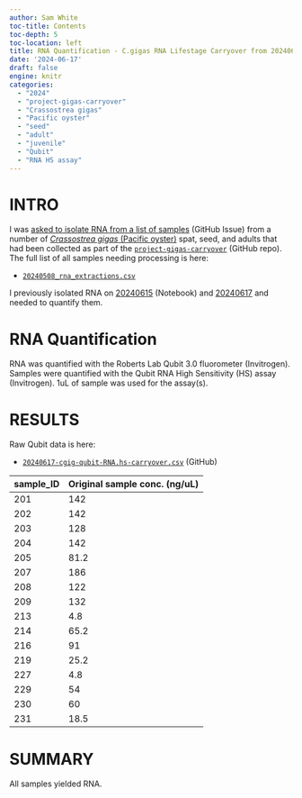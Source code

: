 ```yaml
---
author: Sam White
toc-title: Contents
toc-depth: 5
toc-location: left
title: RNA Quantification - C.gigas RNA Lifestage Carryover from 20240615 and 20240617
date: '2024-06-17'
draft: false
engine: knitr
categories: 
  - "2024"
  - "project-gigas-carryover"
  - "Crassostrea gigas"
  - "Pacific oyster"
  - "seed"
  - "adult"
  - "juvenile"
  - "Qubit"
  - "RNA HS assay"
---
```

# INTRO

I was [asked to isolate RNA from a list of samples](https://github.com/RobertsLab/resources/issues/1891) (GitHub Issue) from a number of [_Crassostrea gigas_ (Pacific oyster)](http://en.wikipedia.org/wiki/Pacific_oyster) spat, seed, and adults that had been collected as part of the [`project-gigas-carryover`](https://github.com/RobertsLab/project-gigas-carryover/tree/main/lifestage_carryover) (GitHub repo). The full list of all samples needing processing is here:

- [`20240508_rna_extractions.csv`](https://github.com/RobertsLab/project-gigas-carryover/blob/main/lifestage_carryover/data/sampling_metadata/20240508_rna_extractions.csv)

I previously isolated RNA on [20240615](../2024-06-15-RNA-Isolation---C.gigas-Lifestage-Carryover-Seed-Juvenile-Adult/index.qmd) (Notebook) and [20240617](../2024-06-17-RNA-Isolation---C.gigas-Lifestage-Carryover-Seed-Juvenile-and-Adult/index.qmd) and needed to quantify them.

# RNA Quantification
RNA was quantified with the Roberts Lab Qubit 3.0 fluorometer (Invitrogen). Samples were quantified with the Qubit RNA High Sensitivity (HS) assay (Invitrogen). 1uL of sample was used for the assay(s).

# RESULTS

Raw Qubit data is here:

- [`20240617-cgig-qubit-RNA.hs-carryover.csv`](https://github.com/RobertsLab/project-gigas-carryover/blob/main/lifestage_carryover/data/qubit/20240617-cgig-qubit-RNA.hs-carryover.csv) (GitHub)



| sample_ID | Original sample conc. (ng/uL) |
|-----------|-------------------------------|
| 201       | 142                           |
| 202       | 142                           |
| 203       | 128                           |
| 204       | 142                           |
| 205       | 81.2                          |
| 207       | 186                           |
| 208       | 122                           |
| 209       | 132                           |
| 213       | 4.8                           |
| 214       | 65.2                          |
| 216       | 91                            |
| 219       | 25.2                          |
| 227       | 4.8                           |
| 229       | 54                            |
| 230       | 60                            |
| 231       | 18.5                          |

# SUMMARY

All samples yielded RNA.
